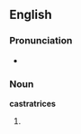 ==English==

===Pronunciation===
* {{UK}} {{IPA|/kæsˈtɹeɪtɹɪsiːz/}}

===Noun===
'''castratrices''' {{p}}

# {{plural of|[[castratrix#English|castratrix]]}}